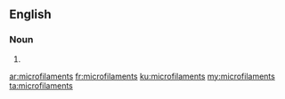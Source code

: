 ==English==

===Noun===
{{head|en|plural}}

# {{plural of|microfilament|lang=en}}

[[ar:microfilaments]]
[[fr:microfilaments]]
[[ku:microfilaments]]
[[my:microfilaments]]
[[ta:microfilaments]]